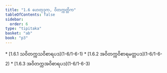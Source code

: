 ```yaml
---
title: "1.6 ဟေတုဒုက, ဝိတက္ကတ္တိက"
tableOfContents: false
sidebar:
  order: 6
type: "tipitaka"
basket: "ab"
book: "p3"
---
```



<DynamicBreadcrumb />



<TableOfContents book="p3" section="1.6">
* [1.6.1 သဝိတက္ကသဝိစာရပဒ](1-6/1-6-1)
* [1.6.2 အဝိတက္ကဝိစာရမတ္တပဒ](1-6/1-6-2)
* [1.6.3 အဝိတက္ကအဝိစာရပဒ](1-6/1-6-3)
</TableOfContents>